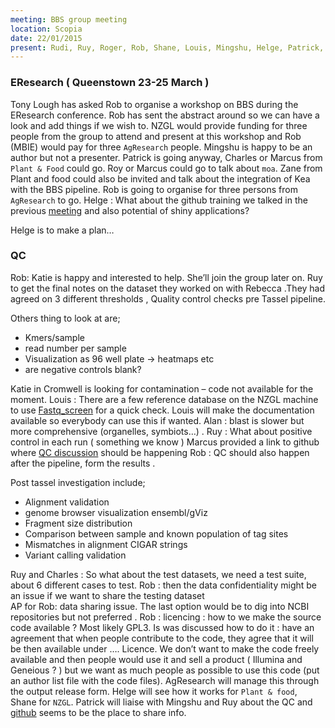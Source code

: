 ---
meeting: BBS group meeting
location: Scopia
date: 22/01/2015
present: Rudi, Ruy, Roger, Rob, Shane, Louis, Mingshu, Helge, Patrick, Charles, Alan, Marcus, Aurelie
---



### EResearch ( Queenstown 23-25 March )

Tony Lough has asked Rob to organise a workshop on BBS during the EResearch conference.
Rob has sent the abstract around so we can have a look and add things if we wish to.
NZGL would provide funding for three people from the group to attend and present at this workshop and Rob (MBIE) would pay for three `AgResearch` people. 
Mingshu is happy to be an author but not a presenter.
Patrick is going anyway, Charles or Marcus from `Plant & Food` could go. Roy or Marcus could go to talk about `moa`.
Zane from Plant and food could also be invited and talk about the integration of Kea with the BBS pipeline. 
Rob is going to organise for three persons from `AgResearch` to go. 
Helge : What about the github training we talked in the previous [meeting](https://github.com/mdavy86/gbs_moa/blob/f/minutes/minutes/20141216.md) and also potential of shiny applications? 

Helge is to make a plan… 

### QC 
Rob: Katie is happy and interested to help. She’ll join the group later on.
Ruy to get the final notes on the dataset they worked on with Rebecca .They had agreed on 3 different thresholds , Quality control checks pre Tassel pipeline. 

Others thing to look at are;

* Kmers/sample
* read number per sample
* Visualization as 96 well plate &rarr; heatmaps etc
* are negative controls blank? 

Katie in Cromwell is looking for contamination – code not available for the moment.
Louis : There are a few reference database on the NZGL machine to use [Fastq_screen](http://www.bioinformatics.babraham.ac.uk/projects/fastq_screen/) for a quick check. Louis will make the documentation available so everybody can use this if wanted. 
Alan : blast is slower but more comprehensive  (organelles, symbiots…) .
Ruy : What about positive control in each run ( something we know )
Marcus provided a link to github where [QC discussion](https://github.com/biospectrabysequencing/gbs_moa/issues/16) should be happening 
Rob  : QC should also happen after the pipeline, form the results .

Post tassel investigation include;

* Alignment validation
* genome browser visualization ensembl/gViz
* Fragment size distribution
* Comparison between sample and known population of tag sites
* Mismatches in alignment CIGAR strings
* Variant calling validation

Ruy and Charles : So what about the test datasets, we need a test suite, about 6 different cases to test.
Rob : then the data confidentiality might be an issue if we want to share the testing dataset  
AP for Rob: data sharing issue.
The last option would be to dig into NCBI repositories but not preferred .
Rob : licencing : how to we make the source code available ? Most likely GPL3.  Is was discussed how to do it : have an agreement that when people contribute to the code, they agree that it will be then available under …. Licence. We don’t want to make the code freely available and then people would use it and sell a product ( Illumina and Geneious ? ) but we want as much people  as possible to use this code (put an author list file with the code files).
AgResearch  will manage this through the output release form. Helge will see how it works for `Plant & food`, Shane for `NZGL`.
Patrick will liaise with Mingshu and Ruy about the QC and [github](https://github.com/biospectrabysequencing/gbs_moa) seems to be the place to share info.
